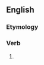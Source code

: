 ==English==

===Etymology===
{{confix|con|found|eth|lang=en}}

===Verb===
{{head|en|verb form}}

# {{en-archaic third-person singular of|confound}}